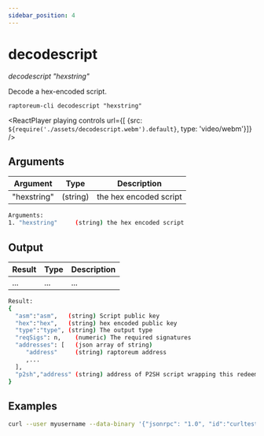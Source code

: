 ```yaml
---
sidebar_position: 4
---
```


# decodescript

*decodescript "hexstring"*

Decode a hex-encoded script.

`raptoreum-cli decodescript "hexstring"`

<ReactPlayer playing controls url={[
    {src: `${require('./assets/decodescript.webm').default}`, type: 'video/webm'}]} />


## Arguments

| Argument | Type | Description |
|--|--|--|
| "hexstring" | (string) | the hex encoded script |

```bash
Arguments:
1. "hexstring"     (string) the hex encoded script
```

## Output

| Result | Type | Description |
|--|--|--|
| ... | ... | ... |

```bash
Result:
{
  "asm":"asm",   (string) Script public key
  "hex":"hex",   (string) hex encoded public key
  "type":"type", (string) The output type
  "reqSigs": n,    (numeric) The required signatures
  "addresses": [   (json array of string)
     "address"     (string) raptoreum address
     ,...
  ],
  "p2sh","address" (string) address of P2SH script wrapping this redeem script (not returned if the script is already a P2SH).
}
```


## Examples

```bash
curl --user myusername --data-binary '{"jsonrpc": "1.0", "id":"curltest", "method": "decodescript", "params": ["hexstring"] }' -H 'content-type: text/plain;' http://127.0.0.1:9998/
```

